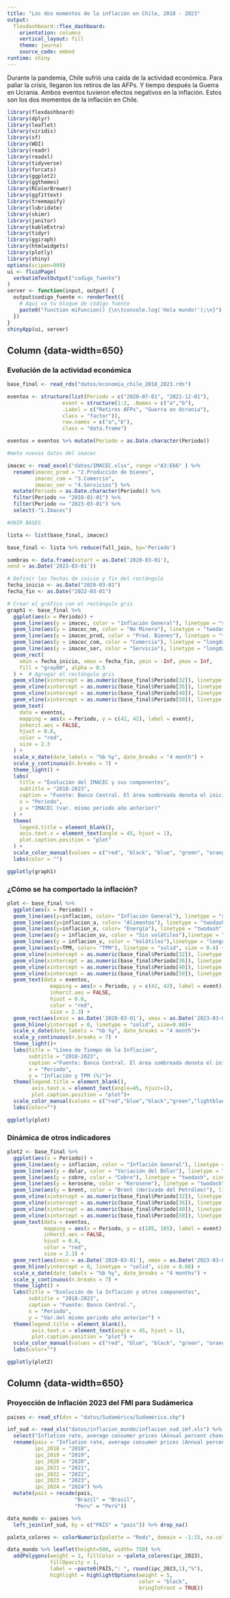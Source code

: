 ---
title: "Los dos momentos de la inflación en Chile, 2018 - 2023"
output: 
  flexdashboard::flex_dashboard:
    orientation: columns
    vertical_layout: fill
    theme: journal
    source_code: embed
runtime: shiny
---

Durante la pandemia, Chile sufrió una caída de la actividad económica. Para paliar la crisis, llegaron los retiros de las AFPs. Y tiempo después la Guerra en Ucrania. Ambos eventos tuvieron efectos negativos en la inflación. Estos son los dos momentos de la inflación en Chile.

```{r setup, include=FALSE}
library(flexdashboard)
library(dplyr)
library(leaflet)
library(viridis)
library(sf)
library(WDI)
library(readr)
library(readxl)
library(tidyverse)
library(forcats)
library(ggplot2)
library(ggthemes)
library(RColorBrewer)
library(ggfittext)
library(treemapify)
library(lubridate)
library(skimr)
library(janitor)
library(kableExtra)
library(tidyr)
library(ggiraph)
library(htmlwidgets)
library(plotly)
library(shiny)
options(scipen=999)
ui <- fluidPage(
  verbatimTextOutput("codigo_fuente")
)
server <- function(input, output) {
  output$codigo_fuente <- renderText({
    # Aquí va tu bloque de código fuente
    paste0("function miFuncion() {\n\tconsole.log('Hola mundo!');\n}")
  })
}
shinyApp(ui, server)
```

Column {data-width=650}{.tabset .tabset-fade}
-----------------------------------------------------------------------

### Evolución de la actividad económica

```{r, fig.width=10,fig.height=7}
base_final <- read_rds("datos/economia_chile_2018_2023.rds")

eventos <- structure(list(Periodo = c("2020-07-01", "2021-12-01"), 
                  event = structure(1:2, .Names = c("a","b"), 
                  .Label = c("Retiros AFPs", "Guerra en Ucrania"), 
                  class = "factor")), 
                  row.names = c("a","b"), 
                  class = "data.frame")

eventos = eventos %>% mutate(Periodo = as.Date.character(Periodo))

#meto nuevos datos del imacec

imacec <- read_excel("datos/IMACEC.xlsx", range ="A3:E66" ) %>%
  rename(imacec_prod = "2.Producción de bienes",
         imacec_com = "3.Comercio",
         imacec_ser = "4.Servicios") %>%
  mutate(Periodo = as.Date.character(Periodo)) %>%
  filter(Periodo >= "2018-01-01") %>%
  filter(Periodo <= "2023-03-01") %>%
  select(-"1.Imacec")

#UNIR BASES

lista <- list(base_final, imacec) 

base_final <- lista %>% reduce(full_join, by='Periodo')

sombras <- data.frame(xstart = as.Date('2020-03-01'), 
xend = as.Date('2023-03-01'))
```


```{r, fig.width=10,fig.height=7}

# Definir las fechas de inicio y fin del rectángulo
fecha_inicio <- as.Date("2020-03-01")
fecha_fin <- as.Date("2022-03-01")

# Crear el gráfico con el rectángulo gris
graph1 <- base_final %>%
  ggplot(aes(x = Periodo)) +
  geom_line(aes(y = imacec, color = "Inflación General"), linetype = "solid", size = 0.4) +
  geom_line(aes(y = imacec_nm, color = "No Minero"), linetype = "twodash", size = 0.3) +
  geom_line(aes(y = imacec_prod, color = "Prod. Bienes"), linetype = "twodash", size = 0.3) +
  geom_line(aes(y = imacec_com, color = "Comercio"), linetype = "longdash", size = 0.3) +
  geom_line(aes(y = imacec_ser, color = "Servicio"), linetype = "longdash", size = 0.3) +
  geom_rect(
    xmin = fecha_inicio, xmax = fecha_fin, ymin = -Inf, ymax = Inf,
    fill = "gray80", alpha = 0.5
  ) +  # Agregar el rectángulo gris
  geom_vline(xintercept = as.numeric(base_final$Periodo[32]), linetype = "longdash", size = 0.15) +
  geom_vline(xintercept = as.numeric(base_final$Periodo[36]), linetype = "longdash", size = 0.15) +
  geom_vline(xintercept = as.numeric(base_final$Periodo[40]), linetype = "longdash", size = 0.15) +
  geom_vline(xintercept = as.numeric(base_final$Periodo[50]), linetype = "twodash", size = 0.15) +
  geom_text(
    data = eventos,
    mapping = aes(x = Periodo, y = c(42, 42), label = event),
    inherit.aes = FALSE,
    hjust = 0.8,
    color = "red",
    size = 2.3
  ) +
  scale_x_date(date_labels = "%b %y", date_breaks = "4 month") +
  scale_y_continuous(n.breaks = 7) +
  theme_light() +
  labs(
    title = "Evolución del IMACEC y sus componentes",
    subtitle = "2018-2023",
    caption = "Fuente: Banco Central. El área sombreada denota el inicio de la pandemia.",
    x = "Periodo",
    y = "IMACEC (var. mismo periodo año anterior)"
  ) +
  theme(
    legend.title = element_blank(),
    axis.text.x = element_text(angle = 45, hjust = 1),
    plot.caption.position = "plot"
  ) +
  scale_color_manual(values = c("red", "black", "blue", "green", "orange")) +
  labs(color = "")

ggplotly(graph1)

```

### ¿Cómo se ha comportado la inflación?

```{r, fig.width=10,fig.height=7}

plot <- base_final %>%
  ggplot(aes(x = Periodo)) +
  geom_line(aes(y=inflacion, color= "Inflación General"), linetype = "solid", size = 0.4)+
  geom_line(aes(y=inflacion_a, color= "Alimentos"), linetype = "twodash", size = 0.3)+
  geom_line(aes(y=inflacion_e, color= "Energía"), linetype = "twodash", size = 0.3)+
  geom_line(aes(y = inflacion_sv, color = "Sin volátiles"),linetype = "longdash", size = 0.3)+
  geom_line(aes(y = inflacion_v, color = "Volátiles"),linetype = "longdash", size = 0.3)+
  geom_line(aes(y=TPM, color= "TPM"), linetype = "solid", size = 0.4) +
  geom_vline(xintercept = as.numeric(base_final$Periodo[32]), linetype = "longdash", size = 0.15) +
  geom_vline(xintercept = as.numeric(base_final$Periodo[36]), linetype = "longdash", size = 0.15) +
  geom_vline(xintercept = as.numeric(base_final$Periodo[40]), linetype = "longdash", size = 0.15) +
  geom_vline(xintercept = as.numeric(base_final$Periodo[50]), linetype = "twodash", size = 0.15) +
  geom_text(data = eventos, 
              mapping = aes(x = Periodo, y = c(42, 42), label = event),
              inherit.aes = FALSE,
              hjust = 0.8,
              color = "red",
              size = 2.3) +
  geom_rect(aes(xmin = as.Date('2020-03-01'), xmax = as.Date('2023-03-01'), ymin = -Inf, ymax = Inf), alpha = 0.0099) +
  geom_hline(yintercept = 0, linetype = "solid", size=0.08)+
  scale_x_date(date_labels = "%b %y", date_breaks = "4 month")+
  scale_y_continuous(n.breaks = 7) +
  theme_light()+
  labs(title = "Línea de Tiempo de la Inflación",
       subtitle = "2018-2023",
       caption ="Fuente: Banco Central. El área sombreada denota el inicio de la pandemia.",
       x = "Periodo",
       y = "Inflación y TPM (%)")+
  theme(legend.title = element_blank(),
        axis.text.x = element_text(angle=45, hjust=1),
        plot.caption.position = "plot")+
  scale_color_manual(values = c("red","blue","black","green","lightblue","purple"))+
  labs(color="")

ggplotly(plot)

```

### Dinámica de otros indicadores

```{r, fig.width=10,fig.height=7}
plot2 <- base_final %>%
  ggplot(aes(x = Periodo)) +
  geom_line(aes(y = inflacion, color = "Inflación General"), linetype = "solid", size = 0.4) +
  geom_line(aes(y = dolar, color = "Variación del Dólar"), linetype = "solid", size = 0.3) +
  geom_line(aes(y = cobre, color = "Cobre"), linetype = "twodash", size = 0.3) +
  geom_line(aes(y = kerosene, color = "Kerosene"), linetype = "twodash", size = 0.3) +
  geom_line(aes(y = brent, color = "Brent (derivado del Petróleo)"), linetype = "twodash", size = 0.3) +
  geom_vline(xintercept = as.numeric(base_final$Periodo[32]), linetype = "longdash", size = 0.15) +
  geom_vline(xintercept = as.numeric(base_final$Periodo[36]), linetype = "longdash", size = 0.15) +
  geom_vline(xintercept = as.numeric(base_final$Periodo[40]), linetype = "longdash", size = 0.15) +
  geom_vline(xintercept = as.numeric(base_final$Periodo[50]), linetype = "twodash", size = 0.15) +
  geom_text(data = eventos,
            mapping = aes(x = Periodo, y = c(185, 185), label = event),
            inherit.aes = FALSE,
            hjust = 0.8,
            color = "red",
            size = 2.3) +
  geom_rect(aes(xmin = as.Date('2020-03-01'), xmax = as.Date('2023-03-01'), ymin = -Inf, ymax = Inf), alpha = 0.0099) +
  geom_hline(yintercept = 0, linetype = "solid", size = 0.08) +
  scale_x_date(date_labels = "%b %y", date_breaks = "4 months") +
  scale_y_continuous(n.breaks = 7) +
  theme_light() +
  labs(title = "Evolución de la Inflación y otros componentes",
       subtitle = "2018-2023",
       caption = "Fuente: Banco Central.",
       x = "Periodo",
       y = "Var.del mismo periodo año anterior") +
  theme(legend.title = element_blank(),
        axis.text.x = element_text(angle = 45, hjust = 1),
        plot.caption.position = "plot") +
  scale_color_manual(values = c("red", "blue", "black", "green", "orange"))+
  labs(color="")

ggplotly(plot2)

```

Column {data-width=650}{.tabset .tabset-fade}
-----------------------------------------------------------------------
### Proyección de Inflación 2023 del FMI para Sudámerica

```{r}
paises <- read_sf(dsn = "datos/Sudamérica/Sudamérica.shp")
```

```{r}
inf_sud <- read_xls("datos/inflacion_mundo/inflacion_sud_imf.xls") %>%
  select("Inflation rate, average consumer prices (Annual percent change)", "2018", "2019", "2020", "2021", "2022", "2023", "2024") %>% 
  rename(pais = "Inflation rate, average consumer prices (Annual percent change)",
         ipc_2018 = "2018",
         ipc_2019 = "2019",
         ipc_2020 = "2020",
         ipc_2021 = "2021",
         ipc_2022 = "2022",
         ipc_2023 = "2023",
         ipc_2024 = "2024") %>%
  mutate(pais = recode(pais,
                      "Brazil" = "Brasil",
                      "Peru" = "Perú"))
```

```{r}
data_mundo <- paises %>% 
  left_join(inf_sud, by = c("PAÍS" = "pais")) %>% drop_na()
```

```{r}
paleta_colores <- colorNumeric(palette = "Reds", domain = -1:15, na.color = "darkred")

data_mundo %>% leaflet(height=500, width= 750) %>%
  addPolygons(weight = 1, fillColor = ~paleta_colores(ipc_2023),
              fillOpacity = 1, 
              label = ~paste0(PAÍS,": ", round(ipc_2023,1),"%"),
              highlight = highlightOptions(weight = 5, 
                                           color = "black",
                                           bringToFront = TRUE))
```
